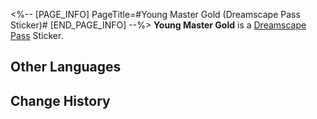 <%-- [PAGE_INFO]
PageTitle=#Young Master Gold (Dreamscape Pass Sticker)#
[END_PAGE_INFO] --%>
{{Stub|Location information}}
{{Item Infobox
|title       = Young Master Gold
|id          = 225027
|image       = Dreamscape Pass Sticker Young Master Gold.png{{subst:void|<!--$UPLOAD:<<SpriteOutput/TravelBrochure/StickFigures/225025.png>-<Dreamscape Pass Sticker Young Master Gold.png>-<Item Icons>>-->}}
|type        = Dreamscape Pass Sticker
|type2       = Ashes to Ashes, Dust to Dust Stickers
|invCategory = 
|rarity      = 4
|effect      = 
|description = Digital stickers that can be used to decorate the pages of the Dreamtour Handbook. They come in many different styles.
|source1     = [[Unlocked by Default]]
}}
{{Description|Let's splurge and spend money together again, tweet!}}
'''Young Master Gold''' is a [[Dreamscape Pass]] Sticker.

==Other Languages==
{{Other Languages
|en   = Young Master Gold
|zhs  = 黄金公子
|zht  = 黃金公子
|ja   = プリンス・ゴールド
|ko   = 골드 도련님
|es   = Joven amo Dorado
|fr   = Jeune maître Gold
|ru   = Золотой Господин
|th   = คุณชายทองคำ
|vi   = Công Tử Hoàng Kim
|de   = Prinz Gold
|id   = Tuan Muda Emas
|pt   = Jovem Mestre Dourado
}}

==Change History==
{{Change History|2.3}}